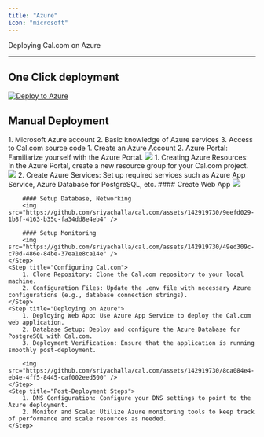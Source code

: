 ```yaml
---
title: "Azure"
icon: "microsoft"
---
```


Deploying Cal.com on Azure
___


## One Click deployment

<a href="https://portal.azure.com/#create/Microsoft.Template/uri/https://raw.githubusercontent.com/calcom/docker/main/azuredeploy.json" target="_blank">
  <img src="https://aka.ms/deploytoazurebutton" noZoom alt="Deploy to Azure"/>
</a>


## Manual Deployment

<Steps>
    <Step title="Prerequisites">
        1. Microsoft Azure account
        2. Basic knowledge of Azure services
        3. Access to Cal.com source code
    </Step>
    <Step title="Azure Setup">
        1. Create an Azure Account
        2. Azure Portal: Familiarize yourself with the Azure Portal.
        <img src="https://github.com/sriyachalla/cal.com/assets/142919730/65404c14-a70c-4a10-a253-f4cd4a7de421" />
    </Step>
    <Step title="Creating Azure Resources">
        1. Creating Azure Resources: In the Azure Portal, create a new resource group for your Cal.com project.
        <img src="https://github.com/sriyachalla/cal.com/assets/142919730/ac301959-9280-40ce-a8f9-061ea18f287a" />
        2. Create Azure Services: Set up required services such as Azure App Service, Azure Database for PostgreSQL, etc.
        #### Create Web App
        <img src="https://github.com/sriyachalla/cal.com/assets/142919730/3ce2984a-bca2-486f-a675-ac5fd719efd2" />

        #### Setup Database, Networking
        <img src="https://github.com/sriyachalla/cal.com/assets/142919730/9eefd029-1b8f-4163-b35c-fa34dd8e4eb4" />

        #### Setup Monitoring
        <img src="https://github.com/sriyachalla/cal.com/assets/142919730/49ed309c-c70d-486e-84be-37ea1e8ca14e" />
    </Step>
    <Step title="Configuring Cal.com">
        1. Clone Repository: Clone the Cal.com repository to your local machine.
        2. Configuration Files: Update the .env file with necessary Azure configurations (e.g., database connection strings).
    </Step>
    <Step title="Deploying on Azure">
        1. Deploying Web App: Use Azure App Service to deploy the Cal.com web application.
        2. Database Setup: Deploy and configure the Azure Database for PostgreSQL with Cal.com.
        3. Deployment Verification: Ensure that the application is running smoothly post-deployment.

        <img src="https://github.com/sriyachalla/cal.com/assets/142919730/8ca084e4-eb4e-4ff5-8445-caf002eed500" />
    </Step>
    <Step title="Post-Deployment Steps">
        1. DNS Configuration: Configure your DNS settings to point to the Azure deployment.
        2. Monitor and Scale: Utilize Azure monitoring tools to keep track of performance and scale resources as needed.
    </Step>
</Steps>